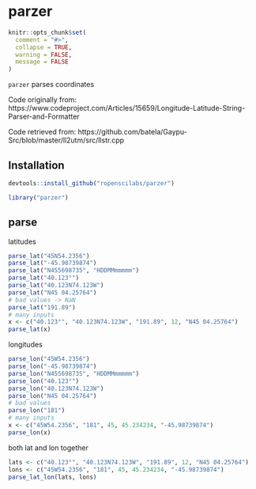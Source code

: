 parzer
======

```r
knitr::opts_chunk$set(
  comment = "#>",
  collapse = TRUE,
  warning = FALSE,
  message = FALSE
)
```

`parzer` parses coordinates

Code originally from: https://www.codeproject.com/Articles/15659/Longitude-Latitude-String-Parser-and-Formatter

Code retrieved from: https://github.com/batela/Gaypu-Src/blob/master/ll2utm/src/llstr.cpp


## Installation

```r
devtools::install_github("ropenscilabs/parzer")
```

```r
library("parzer")
```

## parse

latitudes

```r
parse_lat("45N54.2356")
parse_lat("-45.98739874")
parse_lat("N455698735", "HDDMMmmmmm")
parse_lat("40.123°")
parse_lat("40.123N74.123W")
parse_lat("N45 04.25764")
# bad values -> NaN
parse_lat("191.89")
# many inputs
x <- c("40.123°", "40.123N74.123W", "191.89", 12, "N45 04.25764")
parse_lat(x)
```

longitudes

```r
parse_lon("45W54.2356")
parse_lon("-45.98739874")
parse_lon("N455698735", "HDDMMmmmmm")
parse_lon("40.123°")
parse_lon("40.123N74.123W")
parse_lon("N45 04.25764")
# bad values
parse_lon("181")
# many inputs
x <- c("45W54.2356", "181", 45, 45.234234, "-45.98739874")
parse_lon(x)
```

both lat and lon together

```r
lats <- c("40.123°", "40.123N74.123W", "191.89", 12, "N45 04.25764")
lons <- c("45W54.2356", "181", 45, 45.234234, "-45.98739874")
parse_lat_lon(lats, lons)
```

